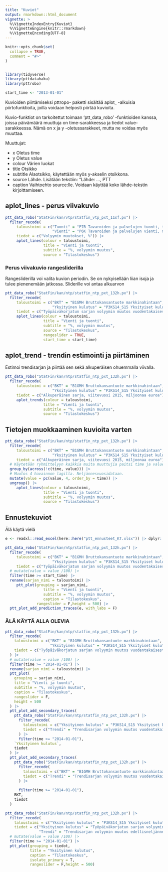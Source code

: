 ```yaml
---
title: "Kuviot"
output: rmarkdown::html_document
vignette: >
  %\VignetteIndexEntry{Kuviot}
  %\VignetteEngine{knitr::rmarkdown}
  %\VignetteEncoding{UTF-8}
---
```


```r
knitr::opts_chunk$set(
  collapse = TRUE,
  comment = "#>"
)


library(tidyverse)
library(pttdatahaku)
library(pttrobo)

start_time <- "2013-01-01"

```

Kuvioiden piirtämiseksi pttropo- paketti sisältää aplot_ -alkuisia 
piirtofunktioita, joilla voidaan helposti piirtää kuvioita.

Kuvio-funktiot on tarkoitettut toimaan 'ptt_data_robo' -funktioiden kanssa, 
joissa päivämäärä muuttuja on time-sarakkeessa ja tiedot value-sarakkeessa.
Nämä on x ja y -oletussarakkeet, mutta ne voidaa myös muuttaa.

Muuttujat:

- x Oletus time
- y Oletus value
- colour Värien luokat
- title Otsikko
- subtitle Alaotsikko, käytettään myös y-akselin otsikkona. 
- source Lähde. Lisätään tekstiin: "Lähde: ..., PTT
- caption Vaihtoehto source:lle. Voidaan käyttää koko lähde-tekstin kirjoittamiseen.

## aplot_lines - perus viivakuvio

```r

ptt_data_robo("StatFin/kan/vtp/statfin_vtp_pxt_11sf.px") |> 
  filter_recode(
     taloustoimi = c("Tuonti" = "P7R Tavaroiden ja palvelujen tuonti, tulona",
                     "Vienti" = "P6K Tavaroiden ja palvelujen vienti, menona"),
     tiedot = c("Volyymin muutokset, %")) |>
     aplot_lines(colour = taloustoimi,
                 title = "Vienti ja tuonti",
                 subtitle = "%, volyymin muutos",
                 source = "Tilastokeskus")

```

### Perus viivakuvio rangesliderilla

Rangesliderilla voi valita kuvion periodin. Se on nykyisellään liian isoja 
ja tulee pienenemään jatkossa.
Sliderille voi antaa alkuarvon

```r

ptt_data_robo("StatFin/kan/ntp/statfin_ntp_pxt_132h.px") |>
  filter_recode(
     taloustoimi = c("BKT" = "B1GMH Bruttokansantuote markkinahintaan",
                     "Yksityinen kulutus" = "P3KS14_S15 Yksityiset kulutusmenot, menona"),
     tiedot = c("Työpäiväkorjatun sarjan volyymin muutos vuodentakaisesta, %"))  |>
     aplot_lines(colour = taloustoimi,
                 title = "Vienti ja tuonti",
                 subtitle = "%, volyymin muutos",
                 source = "Tilastokeskus",
                 rangeslider = TRUE,
                 start_time = start_time)

```


## aplot_trend - trendin estimointi ja piirtäminen

Estimoi trendisarjan ja piirtää sen sekä alkuperäisen ohuemmalla viivalla.

```r

ptt_data_robo("StatFin/kan/ntp/statfin_ntp_pxt_132h.px") |>
  filter_recode(
     taloustoimi = c("BKT" = "B1GMH Bruttokansantuote markkinahintaan",
                     "Yksityinen kulutus" = "P3KS14_S15 Yksityiset kulutusmenot, menona"),
     tiedot = c("Alkuperäinen sarja, viitevuosi 2015, miljoonaa euroa")) |>
     aplot_trends(colour = taloustoimi,
                 title = "Vienti ja tuonti",
                 subtitle = "%, volyymin muutos",
                 source = "Tilastokeskus")

```

## Tietojen muokkaaminen kuvioita varten

```r


ptt_data_robo("StatFin/kan/ntp/statfin_ntp_pxt_132h.px") |>
  filter_recode(
     taloustoimi = c("BKT" = "B1GMH Bruttokansantuote markkinahintaan",
                     "Yksityinen kulutus" = "P3KS14_S15 Yksityiset kulutusmenot, menona"),
     tiedot = c("Alkuperäinen sarja, viitevuosi 2015, miljoonaa euroa")) |>
  # Käytetään ryhmittelyyn kaikkia muita muuttujia paitsi time ja value
  group_by(across(!c(time, value))) |> 
  # Muutos 4 havainnon lagilla. Neljännesvuosidataan.
  mutate(value = pc(value, 4, order_by = time)) |> 
  ungroup() |> 
     aplot_lines(colour = taloustoimi,
                 title = "Vienti ja tuonti",
                 subtitle = "%, volyymin muutos",
                 source = "Tilastokeskus")


```



## Ennustekuviot

Älä käytä vielä

```r

e <- readxl::read_excel(here::here("ptt_ennusteet_KT.xlsx")) |> dplyr::filter(stringr::str_detect(sarja, "B1GMH|P3KS14"))

ptt_data_robo("StatFin/kan/ntp/statfin_ntp_pxt_132h.px") |>
  filter_recode(
     taloustoimi = c("BKT" = "B1GMH Bruttokansantuote markkinahintaan",
                     "Yksityinen kulutus" = "P3KS14_S15 Yksityiset kulutusmenot, menona"),
     tiedot = c("Työpäiväkorjatun sarjan volyymin muutos vuodentakaisesta, %")) |>
  # mutate(value = value /100) |> 
  filter(time >= start_time) |>
  rename(sarjan_nimi = taloustoimi) |> 
     ptt_plot(grouping = sarjan_nimi, 
                 title = "Vienti ja tuonti",
                 subtitle = "%, volyymin muutos",
                 caption = "Tilastokeskus",
              rangeslider = F,height = 500) |> 
  ptt_plot_add_prediction_traces(e, with_labs = F)
```


### ÄLÄ KÄYTÄ ALLA OLEVIA


```r


ptt_data_robo("StatFin/kan/ntp/statfin_ntp_pxt_132h.px") |>
  filter_recode(
    taloustoimi = c("BKT" = "B1GMH Bruttokansantuote markkinahintaan",
                    "Yksityinen kulutus" = "P3KS14_S15 Yksityiset kulutusmenot, menona"),
    tiedot = c("Työpäiväkorjatun sarjan volyymin muutos vuodentakaisesta, %")
  ) |>
  # mutate(value = value /100) |>
  filter(time >= "2014-01-01") |>
  rename(sarjan_nimi = taloustoimi) |>
  ptt_plot(
    grouping = sarjan_nimi,
    title = "Vienti ja tuonti",
    subtitle = "%, volyymin muutos",
    caption = "Tilastokeskus",
    rangeslider = F,
    height = 500
  ) |>
  ptt_plot_add_secondary_traces(
    ptt_data_robo("StatFin/kan/ntp/statfin_ntp_pxt_132h.px") |>
      filter_recode(
        taloustoimi = c("Yksityinen kulutus" = "P3KS14_S15 Yksityiset kulutusmenot, menona"),
        tiedot = c("Trendi" = "Trendisarjan volyymin muutos vuodentakaisesta, %")
      ) |>
      filter(time >= "2014-01-01"),
    `Yksityinen kulutus`,
    tiedot
  ) |>
  ptt_plot_add_secondary_traces(
    ptt_data_robo("StatFin/kan/ntp/statfin_ntp_pxt_132h.px") |>
      filter_recode(
        taloustoimi = c("BKT" = "B1GMH Bruttokansantuote markkinahintaan"),
        tiedot = c("Trendi" = "Trendisarjan volyymin muutos vuodentakaisesta, %")
      ) |>
      
      filter(time >= "2014-01-01"),
    BKT,
    tiedot
  )

```

```r

ptt_data_robo("StatFin/kan/ntp/statfin_ntp_pxt_132h.px") |>
  filter_recode(
    taloustoimi = c("Yksityinen kulutus" = "P3KS14_S15 Yksityiset kulutusmenot, menona"),
    tiedot = c("Yksityinen kulutus" = "Työpäiväkorjatun sarjan volyymin muutos vuodentakaisesta, %",
               "Trendi" = "Trendisarjan volyymin muutos edellisneljänneksestä, %")) |>
  # mutate(value = value /100) |> 
  filter(time >= "2014-01-01") |>
  ptt_plot(grouping = tiedot, 
           title = "Yksityinen kulutus",
           caption = "Tilastokeskus",
           isolate_primary = T,
           rangeslider = F,height = 500)
  

```

